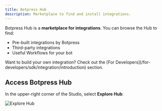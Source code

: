 ```yaml
---
title: Botpress Hub
description: Marketplace to find and install integrations.
---
```


Botpress Hub is a **marketplace for integrations**. You can browse the Hub to find:

- Pre-built integrations by Botpress
- Third-party integrations
- Useful Workflows for your bot


<Note>
    Want to build your own integration? Check out the [For Developers](/for-developers/sdk/integration/introduction) section.
</Note>

## Access Botpress Hub

In the upper-right corner of the Studio, select **Explore Hub**:

![Explore Hub](explore-hub.png)